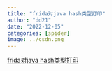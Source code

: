 ```yaml
---
title: "frida对java hash类型打印"
author: "dd21"
date: "2022-12-05" 
categories: [spider]
image: ../csdn.png
---
```



[frida对java hash类型打印](https://blog.csdn.net/weixin_35762183/article/details/106802647?ops_request_misc=%257B%2522request%255Fid%2522%253A%2522166333473816782425187834%2522%252C%2522scm%2522%253A%252220140713.130102334.pc%255Fall.%2522%257D&request_id=166333473816782425187834&biz_id=0&utm_medium=distribute.pc_search_result.none-task-blog-2~all~first_rank_ecpm_v1~pc_rank_v39-2-106802647-null-null.142%5Ev47%5Epc_rank_34_2,201%5Ev3%5Eadd_ask&utm_term=frida%20%E6%89%93%E5%8D%B0%5Bobject%20Object%5D&spm=1018.2226.3001.4187)
